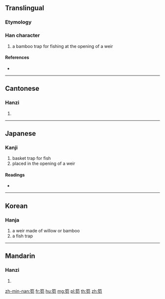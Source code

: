 {{character info/new}}
==Translingual==
===Etymology===
{{Han etyl}}
===Han character===
{{Han char|rn=118|rad=竹|as=05|sn=11|four=88627|canj=HPR}}

# a bamboo trap for fishing at the opening of a weir

====References====
* {{Han ref|kx=0881.090|dkj=25948|dj=1309.050|hdz=52958.090|uh=7B31|ud=31537|bh=D6D6|bd=54998}}

----

==Cantonese==

===Hanzi===
{{yue-hanzi|jyut=|y=gau2}}

# {{defn|lang=yue|sort=竹05}}

----

==Japanese==

===Kanji===
{{ja-kanji|grade=|rs=竹05}}

# basket trap for fish
# placed in the opening of a weir

====Readings====
* {{ja-readings|on=[[こう]] (kō), [[く]] (ku)|kun=|nanori=}}

----

==Korean==

===Hanja===
{{ko-hanja|hangeul=구|eumhun=|rv=gu|mr=ku|y=kwu}}

# a weir made of willow or bamboo
# a fish trap

----

==Mandarin==

===Hanzi===
{{cmn-hanzi|pin=[[gǒu]] ([[gou3]])|wg=kou<sup>3</sup>}}

# {{defn|lang=cmn|sort=竹05}}

[[zh-min-nan:笱]]
[[fr:笱]]
[[hu:笱]]
[[mg:笱]]
[[pl:笱]]
[[th:笱]]
[[zh:笱]]